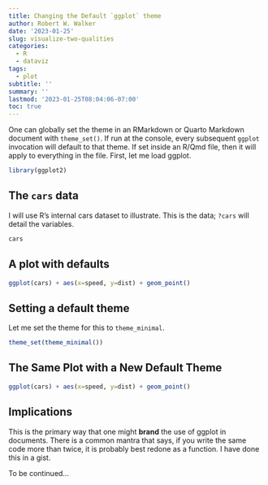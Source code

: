 ```yaml
---
title: Changing the Default `ggplot` theme
author: Robert W. Walker
date: '2023-01-25'
slug: visualize-two-qualities
categories:
  - R
  - dataviz
tags:
  - plot
subtitle: ''
summary: ''
lastmod: '2023-01-25T08:04:06-07:00'
toc: true
---
```


One can globally set the theme in an RMarkdown or Quarto Markdown document with `theme_set()`.  If run at the console, every subsequent `ggplot` invocation will default to that theme.  If set inside an R/Qmd file, then it will apply to everything in the file.  First, let me load ggplot.  

```r
library(ggplot2)
```

## The `cars` data

I will use R's internal cars dataset to illustrate.  This is the data; `?cars` will detail the variables.

```r
cars
```

## A plot with defaults

```r
ggplot(cars) + aes(x=speed, y=dist) + geom_point()
```

## Setting a default theme

Let me set the theme for this to `theme_minimal`.

```r
theme_set(theme_minimal())
```

## The Same Plot with a New Default Theme

```r
ggplot(cars) + aes(x=speed, y=dist) + geom_point()
```

## Implications

This is the primary way that one might **brand** the use of ggplot in documents.  There is a common mantra that says, if you write the same code more than twice, it is probably best redone as a function.  I have done this in a gist.

To be continued...